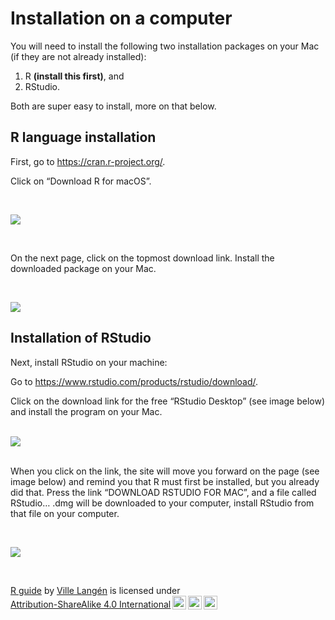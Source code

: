 # Installation on a computer

You will need to install the following two installation packages on your Mac (if they are not already installed):

1. R **(install this first)**, and
2. RStudio.

Both are super easy to install, more on that below.

## R language installation

First, go to [https://cran.r-project.org/](https://cran.r-project.org/).

Click on "Download R for macOS".


<br>


![](images/r_asennus.png)

<br>

On the next page, click on the topmost download link. Install the downloaded package on your Mac.

<br>

![](images/r_asennus2.png)


## Installation of RStudio

Next, install RStudio on your machine:

Go to [https://www.rstudio.com/products/rstudio/download/](https://www.rstudio.com/products/rstudio/download/).

Click on the download link for the free "RStudio Desktop" (see image below) and install the program on your Mac.
<br><br>

![](images/rstudiodownload.png)
<br><br>

When you click on the link, the site will move you forward on the page (see image below) and remind you that R must first be installed, but you already did that. Press the link "DOWNLOAD RSTUDIO FOR MAC", and a file called RStudio... .dmg will be downloaded to your computer, install RStudio from that file on your computer.



<br>

![](images/rstudiodownload2.png)

<br>
<p xmlns:cc="http://creativecommons.org/ns#" xmlns:dct="http://purl.org/dc/terms/"><a property="dct:title" rel="cc:attributionURL" href="https://vldesign.kapsi.fi/r-guide-in-english/">R guide</a> by <a rel="cc:attributionURL dct:creator" property="cc:attributionName" href="http://www.linkedin.com/in/ville-langen">Ville Langén</a> is licensed under <a href="http://creativecommons.org/licenses/by-sa/4.0/?ref=chooser-v1" target="_blank" rel="license noopener noreferrer" style="display:inline-block;">Attribution-ShareAlike 4.0 International<img style="height:22px!important;margin-left:3px;vertical-align:text-bottom;" src="https://mirrors.creativecommons.org/presskit/icons/cc.svg?ref=chooser-v1"><img style="height:22px!important;margin-left:3px;vertical-align:text-bottom;" src="https://mirrors.creativecommons.org/presskit/icons/by.svg?ref=chooser-v1"><img style="height:22px!important;margin-left:3px;vertical-align:text-bottom;" src="https://mirrors.creativecommons.org/presskit/icons/sa.svg?ref=chooser-v1"></a></p>